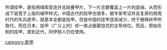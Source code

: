 {{unreferenced|time=2014-09-30T04:37:00+00:00}}
所谓挂甲，是指用绳索穿连并且层叠甲片，下一片总要覆盖上一片的底端，从而形成下层宽于上层的缀甲样式。中国古代的挂甲也很多，据专家考证并且复原的商周时代的车兵皮甲，就基本全都是挂甲。但是中国的挂甲逐渐减少，终于被棉袄甲所取代，而在日本，挂甲（广义上的）却一直占据着铠式的主导地位。而且，原始形制的挂甲，直到近代，阿伊努人仍在使用。

{{盔甲类型}}

[[category:盔甲|category:盔甲]]

{{Weapon-stub}}
